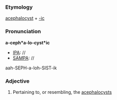 ===Etymology===
[[acephalocyst]] + [[-ic]]
===Pronunciation===
'''a-ceph*a-lo-cyst*ic'''
*[[IPA]]: //
*[[SAMPA]]: //
aah-SEPH-a-loh-SIST-ik
===Adjective===
#Pertaining to, or resembling, the [[acephalocyst]]s